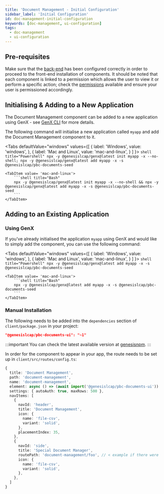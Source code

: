 ```yaml
---
title: 'Document Management - Initial Configuration'
sidebar_label: 'Initial Configuration'
id: doc-management-initial-configuration
keywords: [doc-management, ui-configuration]
tags:
  - doc-management
  - ui-configuration
---
```



## Pre-requisites

Make sure that the [back-end](/docs/05_components/doc-management/server.mdx) has been configured correctly in order to proceed to the front-end installation of components.
It should be noted that each component is linked to a permission which allows the user to view it or perform a specific action; check the [permissions](/docs/05_components/doc-management/doc-management-ui/03_permissions.mdx) available and ensure your user is permissioned accordingly.

## Initialising & Adding to a New Application

The Document Management component can be added to a new application using GenX - see [GenX CLI](/docs/06_operations/03_commands/04_Genx_CLI.mdx) for more details.

The following command will initialise a new application called `myapp` and add the Document Management component to it.

<Tabs
    defaultValue="windows"
    values={[
        { label: 'Windows', value: 'windows', },
        { label: 'Mac and Linux', value: 'mac-and-linux', }
    ]
    }>
    <TabItem value="windows">
        ```shell title="Powershell"
        npx -y @genesislcap/genx@latest init myapp -x --no-shell; npx -y @genesislcap/genx@latest add myapp -x -s @genesislcap/pbc-documents-seed
        ```
    </TabItem>

    <TabItem value= 'mac-and-linux'>
        ```shell title="Bash"
        npx -y @genesislcap/genx@latest init myapp -x --no-shell && npx -y @genesislcap/genx@latest add myapp -x -s @genesislcap/pbc-documents-seed
        ```
    </TabItem>
</Tabs>

## Adding to an Existing Application

### Using GenX

If you've already initialised the application `myapp` using GenX and would like to simply add the component, you can use the following command:

<Tabs
    defaultValue="windows"
    values={[
        { label: 'Windows', value: 'windows', },
        { label: 'Mac and Linux', value: 'mac-and-linux', }
    ]
    }>
    <TabItem value="windows">
        ```shell title="Powershell"
        npx -y @genesislcap/genx@latest add myapp -x -s @genesislcap/pbc-documents-seed
        ```
    </TabItem>

    <TabItem value= 'mac-and-linux'>
        ```shell title="Bash"
        npx -y @genesislcap/genx@latest add myapp -x -s @genesislcap/pbc-documents-seed
        ```
    </TabItem>
</Tabs>

### Manual Installation

The following needs to be added into the `dependencies` section of `client/package.json` in your project:

```json
"@genesislcap/pbc-documents-ui": "~1"
```

:::important
You can check the latest available version at [genesisnpm](https://www.npmjs.com/~genesisnpm).
:::

In order for the component to appear in your app, the route needs to be set up in `client/src/routes/config.ts`:

```typescript
{
  title: 'Document Management',
  path: 'document-management',
  name: 'document-management',
  element: async () => (await import('@genesislcap/pbc-documents-ui')).FoundationDocumentManager,
  settings: { autoAuth: true, maxRows: 500 },
  navItems: [
    {
      navId: 'header',
      title: 'Document Management',
      icon: {
        name: 'file-csv',
        variant: 'solid',
      },
      placementIndex: 35,
    },
    {
      navId: 'side',
      title: 'Special Document Manager',
      routePath: 'document-management/foo', // < example if there were child routes
      icon: {
        name: 'file-csv',
        variant: 'solid',
      },
    },
  ]
}
```
